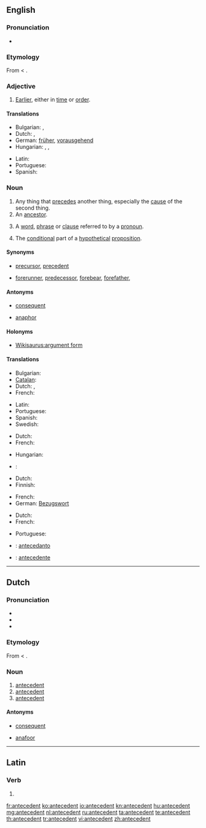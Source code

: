 ==English==
{{wikipedia}}

===Pronunciation===
* {{IPA|/æntəˈsidnt/|/æn'tesədnt/}}

===Etymology===
From {{etyl|la}} {{term|antecēdēns||go before}} < {{term|antecedere|antecedere|to yield before}}.

===Adjective===
{{en-adj|-}}

# [[earlier|Earlier]], either in [[time]] or [[order]].
#: {{rfex}}

====Translations====
{{trans-top|earlier in time or order}}
* Bulgarian: {{t|bg|предшестващ}}, {{t|bg|предишен}}
* Dutch: {{t-|nl|voorafgaand}}, {{t+|nl|vroeger}}
* German: [[früher]], [[vorausgehend]]
* Hungarian: {{t-|hu|megelőző}}, {{t+|hu|korábbi}}, {{t-|hu|előbbi}}
{{trans-mid}}
* Latin: {{t-|la|antecedens|alt=antecēdēns}}
* Portuguese: {{t+|pt|antecedente}}
* Spanish: {{t|es|antecedente}}
{{trans-bottom}}

===Noun===
{{examples-right|sense=linguistics: expression referred to by pronoun|examples=
* In “The policeman asked the boy what he was doing.”, the phrase “the boy” is the antecedent of the pronoun “he”.
* In the sentence “I saw my girlfriend yesterday wearing her old jacket which is odd because she almost never wears it.”, the phrase “my girlfriend” is the antecedent of “her” and “old jacket” is the antecedent of “it”.}}
{{en-noun}}

# Any thing that [[precede]]s another thing, especially the [[cause]] of the second thing.
# An [[ancestor]].
# {{grammar}} A [[word]], [[phrase]] or [[clause]] referred to by a [[pronoun]].
# {{logic}} The [[conditional]] part of a [[hypothetical]] [[proposition]].
#:{{rfex}}

====Synonyms====
* {{qualifier|something which precedes}} [[precursor]], [[precedent]]
* {{qualifier|an ancestor}} [[forerunner]], [[predecessor]], [[forebear]], [[forefather]], 

====Antonyms====
* {{sense|logic}} [[consequent]]
* {{sense|linguistics}} [[anaphor]]

====Holonyms====
* [[Wikisaurus:argument form]]

====Translations====
{{trans-top|any thing that precedes another thing}}
* Bulgarian: {{t|bg|предшественик}}
* [[Catalan]]: {{t|ca|antecedent|m}}
* Dutch: {{t+|nl|antecedent|n}}, {{t-|nl|voorafgaande|n}}
* French: {{t+|fr|antécédent|m}}
{{trans-mid}}
* Latin: {{t-|la|antecedens|n|alt=antecēdēns}}
* Portuguese: {{t+|pt|antecedente|m}}
* Spanish: {{t+|es|antecedente|m}}
* Swedish: {{t|sv|föregångare|c}}
{{trans-bottom}}

{{trans-top|ancestor}}
* Dutch: {{t-|nl|voorouder|c}}
* French: {{t+|fr|ascendant|m}}
{{trans-mid}}
* Hungarian: {{t+|hu|ős}}
* {{ttbc|pt}}: {{t-|pt|antecedentes|m|p}}
{{trans-bottom}}

{{trans-top|word, phrase or clause referred to by a pronoun}}
* Dutch: {{t+|nl|antecedent|n}}
* Finnish: {{t-|fi|korrelaatti}}
{{trans-mid}}
* French: {{t+|fr|antécédent|m}}
* German: [[Bezugswort]] {{n}}
{{trans-bottom}}

{{trans-top|conditional part of a hypothetical proposition}}
* Dutch: {{t+|nl|antecedent|n}}
* French: {{t+|fr|antécédent|m}}
{{trans-mid}}
* Portuguese: {{t+|pt|antecedente|m}}
{{trans-bottom}}

{{checktrans-top}}
* {{ttbc|io}} : [[antecedanto]]
{{trans-mid}}
* {{ttbc|es}}: [[antecedente]]
{{trans-bottom}}

----

==Dutch==

===Pronunciation===
* {{IPA|/ɑn.te.seˈdɛnt/|lang=nl}}
* {{audio|Nl-antecedent.ogg|audio}}
* {{hyphenation|an|te|ce|dent}}

===Etymology===
From {{etyl|la|nl}} {{term|antecēdēns||go before}} < {{term|antecedere|antecedere|to yield before}}.

===Noun===
{{nl-noun2|n}}

# [[#English|antecedent]] {{gloss|linguistics}}
# [[#English|antecedent]] {{gloss|logic}}
# [[#English|antecedent]] {{gloss|thing that precedes}}

====Antonyms====
* {{sense|logic}} [[consequent]]
* {{sense|linguistics}} [[anafoor]]

----

==Latin==

===Verb===
{{la-verb-form|antecēdent}}

# {{conjugation of|antecedo|antecēdō|3|p|fut|act|ind|lang=la}}

[[fr:antecedent]]
[[ko:antecedent]]
[[io:antecedent]]
[[kn:antecedent]]
[[hu:antecedent]]
[[mg:antecedent]]
[[nl:antecedent]]
[[ru:antecedent]]
[[ta:antecedent]]
[[te:antecedent]]
[[th:antecedent]]
[[tr:antecedent]]
[[vi:antecedent]]
[[zh:antecedent]]